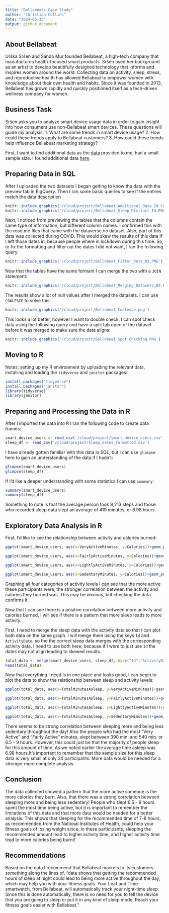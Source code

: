 ```yaml
---
title: "Bellabeats Case Study"
author: "Christian Collins"
date: "2024-05-13"
output: github_document
---
```


## About Bellabeat
  Urška Sršen and Sando Mur founded Bellabeat, a high-tech company that manufactures health-focused smart products. Sršen used her background as an artist to develop beautifully designed technology that informs and inspires women around the world. Collecting data on activity, sleep, stress, and reproductive health has allowed Bellabeat to empower women with knowledge about their own health and habits. Since it was founded in 2013, Bellabeat has grown rapidly and quickly positioned itself as a tech-driven wellness company for women.

## Business Task
  Sršen asks you to analyze smart device usage data in order to gain insight into how consumers use non-Bellabeat smart devices. These questions will guide my analysis:
 1. What are some trends in smart device usage?
 2. How could these trends apply to Bellabeat customers?
 3. How could these trends help influence Bellabeat marketing strategy?
 
First, I want to find additional data as the [data](https://www.kaggle.com/datasets/arashnic/fitbit) provided to me, had a small sample size. I found additional data [here](https://dataverse.no/dataset.xhtml?persistentId=doi:10.18710/TGGCSZ).

## Preparing Data in SQL
After I uploaded the two datasets I began getting to know the data with the preview tab in BigQuery. Then I ran some basic queries to see if the entries match the data description
```r
knitr::include_graphics('/cloud/project/Bellabeat_Additional_Data_Id_Count.PNG')
knitr::include_graphics('/cloud/project/Bellabeat_Sleep_Distinct_Id.PNG')
```

Next, I noticed from previewing the tables that the columns contain the same type of information, but different column names. I confirmed this with the read.me files that came with the dataverse.no dataset. Also, part of this data was collected during COVID. This would skew the results of this data if I left those dates in, because people where in lockdown during this time. So, to fix the formatting and filter out the dates I did not want, I ran the following query:
```r
knitr::include_graphics('/cloud/project/Bellabeat_Filter_Data_02.PNG')
```

Now that the tables have the same formant I can merge the two with a `JOIN` statement:
```r
knitr::include_graphics('/cloud/project/Bellabeat_Merging_Datasets_02.PNG')
```

The results show a lot of null values after I merged the datasets. I can use `COALESCE` to solve this:
```r
knitr::include_graphics('/cloud/project/Bellabeat_Coalesce.png')
```

This looks a lot better, however I want to double check. I can spot check data using the following query and have a split tab open of the dataset before it was merged to make sure the data aligns:
```r
knitr::include_graphics('/cloud/project/Bellabeat_Spot_Checking.PNG')
```

## Moving to R
Notes: setting up my R environment by uploading the relevant data, installing and loading the `tidyverse` and `janitor` packages:

```r
install.packages("tidyverse")
install.packages("janitor")
library(tidyverse)
library(janitor)
```

## Preparing and Processing the Data in R

  After I imported the data into R I ran the following code to create data frames:

```r
smart_device_users <- read_csv('/cloud/project/smart_device_users.csv')
sleep_df <- read_csv('/cloud/project/sleep_dates_formatted.csv')
```
I have already gotten familiar with this data in SQL, but I can use `glimpse` here to gain an understanding of the data if I hadn't:
```r
glimpse(smart_device_users)
glimpse(sleep_df)
```

If I'd like a deeper understanding with some statistics I can use `summary`:
```r
summary(smart_device_users)
summary(sleep_df)
```

Something to note is that the average person took 9,213 steps and those who recorded sleep data slept an average of 419 minutes, or 6.98 hours.


## Exploratory Data Analysis in R
  First, I'd like to see the relationship between activity and calories burned:
```r
ggplot(smart_device_users, aes(x=VeryActiveMinutes, y=Calories))+geom_point()+geom_smooth(method=lm, se=FALSE)+labs(title= "Calories Burned vs. Very Active Minutes", x="Very Active Minutes", caption = "Data collected from user 'Mobius' on Kaggle.com and The Artic University of Norway on dataverse.no")

ggplot(smart_device_users, aes(x=FairlyActiveMinutes, y=Calories))+geom_point()+geom_smooth(method=lm, se=FALSE)+labs(title = "Calories Burned vs Fairly Active Minutes", x="Fairly Active Minutes", caption = "Data collected from user 'Mobius' on Kaggle.com and The Artic University of Norway on dataverse.no")

ggplot(smart_device_users, aes(x=LightlyActiveMinutes, y=Calories))+geom_point()+geom_smooth(method=lm, se=FALSE)+labs(title = "Calories Burned vs Lightly Active Minutes", x="Lightly Active Minutes", caption = "Data collected from user 'Mobius' on Kaggle.com and The Artic University of Norway on dataverse.no")

ggplot(smart_device_users, aes(x=SedentaryMinutes, y=Calories))+geom_point()+geom_smooth(method=lm, se=FALSE)+labs(title = "Calories Burned vs Sedentary Minutes", x="Sedentary Minutes", caption = "Data collected from user 'Mobius' on Kaggle.com and The Artic University of Norway on dataverse.no")
```

Graphing all four categories of activity levels I can see that the more active these participants were, the stronger correlation between the activity and calories they burned was. This may be obvious, but checking the data confirms it.

Now that I can see there is a positive correlation between more activity and calories burned, I will see if there is a pattern that more sleep leads to more activity.

First, I need to merge the sleep data with the activity data so that I can plot both data on the same graph. I will merge them using the keys `Id` and `ActivityDate`, so the the correct sleep data merges with the corresponding activity data. I need to use both here, because if I were to just use `Id` the dates may not align leading to skewed results.
```r
total_data <- merge(smart_device_users, sleep_df, by=c("Id","ActivityDate"))
head(total_data)
```

Now that everything I need is in one place and looks good, I can begin to plot the data to show the relationship between sleep and activity levels:
```r
ggplot(total_data, aes(x=TotalMinutesAsleep, y=VeryActiveMinutes))+geom_point()+labs(title = "Sleep vs High Activity", x="Total Minutes Asleep", y="Very Active Minutes", caption = "Data collected from user 'Mobius' on Kaggle.com")

ggplot(total_data, aes(x=TotalMinutesAsleep, y=FairlyActiveMinutes))+geom_point()+labs(title = "Sleep vs Moderate Activity", x="Total Minutes Asleep", y="Fairly Active Minutes", caption = "Data collected from user 'Mobius' on Kaggle.com")

ggplot(total_data, aes(x=TotalMinutesAsleep, y=LightlyActiveMinutes))+geom_point()+labs(title = "Sleep vs Light Activity", x="Total Minutes Asleep", y="Lightly Active Minutes", caption = "Data collected from user 'Mobius' on Kaggle.com")

ggplot(total_data, aes(x=TotalMinutesAsleep, y=SedentaryMinutes))+geom_point()+geom_smooth(method=lm, se=FALSE) +labs(title = "Sleep vs Time Sedentary", x="Total Minutes Asleep", y="Sedentary Minutes", caption = "Data collected from user 'Mobius' on Kaggle.com")
```

There seems to be strong correlation between sleeping more and being less sedentary throughout the day!
Also the people who had the most "Very Active" and "Fairly Active" minutes, slept between 390 min. and 540 min. or 6.5 - 9 hours. However, this could just be that the majority of people sleep for this amount of time. As we noted earlier the average time asleep was 6.98 hours.It's important to remember that the sample size for this sleep data is very small at only 24 participants. More data would be needed for a stronger more complete analysis.  


## Conclusion
  The data collected showed a pattern that the more active someone is the more calories they burn. Also, that there was a strong correlation between sleeping more and being less sedentary! People who slept 6.5 - 9 hours spent the most time being active, but it is important to remember the limitations of this data and that more data would be needed for a better analysis. This shows that sleeping for the recommended time of 7-8 hours, as recommended from the National Institutes of Health, could help your fitness goals of losing weight since, in these participants, sleeping the recommended amount lead to higher activity time, and higher activity time lead to more calories being burnt!

## Recommendations
  Based on the data I recommend that Bellabeat markets to its customers something along the lines of, "data shows that getting the recommended hours of sleep at night could lead to being more active throughout the day, which may help you with your fitness goals. Your Leaf and Time smartwatch, from Bellabeat, will automatically track your night-time sleep. Since this is done automatically, there is no need for you to tell the device that you are going to sleep or put it in any kind of sleep mode. Reach your fitness goals easier with Bellabeat."
